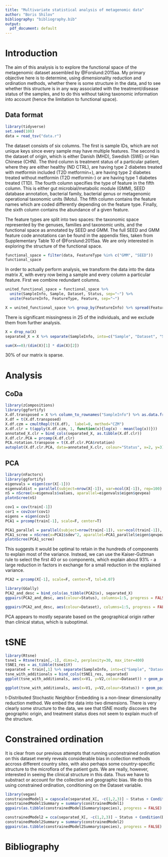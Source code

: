 ```yaml
---
title: "Multivariate statistical analysis of metagenomic data"
author: "Boris Shilov"
bibliography: "bibliography.bib"
output:
  pdf_document: default
---
```


# Introduction

The aim of this analysis is to explore the functional space of the metagenomic dataset assembled by @Forslund:2015aa. My primary objective here is to determine, using dimensionality reduction and ordination methods, whether there is some structure in the data, and to see whether this structure is in any way associated with the treatment/disease status of the samples, and to do this without taking taxonomic information into account (hence the limitation to functional space).

## Data format

```r
library(tidyverse)
set.seed(100)
data = read_tsv("data.r")
```

The dataset consists of six columns. The first is sample IDs, which are not unique keys since every sample may have multiple features. The second is the dataset of origin, which is either Danish (MHD), Swedish (SWE) or Han Chinese (CHN). The third column is treatment status of a particular patient, where they are either healthy (ND CTRL), are having type 2 diabetes treated with metformin included (T2D metformin+), are having type 2 diabetes treated without metformin (T2D metformin-) or are having type 1 diabetes treated (T1D). The fourth column specifies the type of feature in the fifth column. This is either gut microbial/metabolic module (GMM), SEED database annotation, bacterial family, bacterial genus or metagenomic operational taxonomic units (Motu). The fifth column contains the feature names which are coded differently depending on the feature type. Finally, the sixth column contains the abundance of a given feature.

The feature types are split into two spaces: the taxonomic space represented by the genuses, families and taxonomic units, and the functional space as annotated by SEED and GMM. The full SEED and GMM feature code annotations can be found in the appendix files, taken from Supplementary Table 10 of @Forslund:2015aa. We are only interested in exploring the structure of the functional space.

```r
functional_space = filter(data, FeatureType %in% c("GMM", "SEED"))
functional_space
```

In order to actually perform analysis, we transform the data into the data matrix $X$, with every row being a sample and every column a particular feature. First we combine redundant columns.

```r
united_functional_space = functional_space %>%
  unite(SampleInfo, Sample, Dataset, Status, sep="~") %>% 
  unite(FeatureInfo, FeatureType, Feature, sep="~")
```

```r
X = united_functional_space %>% group_by(FeatureInfo) %>% spread(FeatureInfo, Abundance)
```

There is significant missingness in 25 of the individuals, and we exclude them from further analysis.

```r
X = drop_na(X)
separated_X = X %>% separate(SampleInfo, into=c("Sample", "Dataset", "Status"), sep="~")
```

```r
sum(X==0)/(dim(X)[1] * dim(X)[2])
```

30% of our matrix is sparse.

# Analysis

## CoDa

```r
library(zCompositions)
library(ggfortify)
X.df.transposed = X %>% column_to_rownames("SampleInfo") %>% as.data.frame()
X.df = t(X.df.transposed)
X.df.czm = cmultRepl(t(X.df),  label=0, method="CZM")
X.df.clr = t(apply(X.df.czm, 1, function(x){log(x) - mean(log(x))}))
annotated_X.clr = bind_cols(separated_X, as.tibble(X.df.clr))
X.df.clr.PCA = prcomp(X.df.clr)
PCA.rotation.transpose = t(X.df.clr.PCA$rotation)
autoplot(X.df.clr.PCA, data=annotated_X.clr, colour="Status", x=2, y=3)
```


## PCA

```r
library(nFactors)
library(ggfortify)
eigenvals = eigen(cor(X[-1]))
eigenvaldist = parallel(subject=nrow(X[-1]), var=ncol(X[-1]), rep=100)
nS = nScree(x=eigenvals$values, aparallel=eigenvals$eigen$qevpea)
plotnScree(nS)
```

```r
cov1 = cov(train[-1])
cor1 = cov2cor(cov1)
eigens = eigen(cov1)
PCA1 = prcomp(train[-1], scale=F, center=T)
```

```r
PCA1_parallel = parallel(subject=nrow(train[-1]), var=ncol(train[-1]), rep=100)
PCA1_scree = nScree(x=PCA1$sdev^2, aparallel=PCA1_parallel$eigen$qevpea)
plotnScree(PCA1_scree)
```

This suggests it would be optimal to retain in the hundreds of components to explain most of the variance. Instead, we can use the Kaiser-Guttman rule to select the first 40 or so components, which explain about 93% - a large reduction in factors in exchange for a small reduction in the explained variance.

```r
PCA2 = prcomp(X[-1], scale=F, center=T, tol=0.07)
```

```r
library(GGally)
PCA2_and_desc = bind_cols(as_tibble(PCA2$x), separated_X)
ggpairs(PCA2_and_desc, aes(colour=Status), columns=1:5, progress = FALSE)
```

```r
ggpairs(PCA2_and_desc, aes(colour=Dataset), columns=1:5, progress = FALSE)
```

PCA appears to mostly separate based on the geographical origin rather than clinical status, which is suboptimal.

# tSNE

```r
library(Rtsne)
tsne1 = Rtsne(train[,-1], dims=2, perplexity=30, max_iter=400)
tSNE1_res = as_tibble(tsne1$Y)
separated = train[,1] %>% separate(SampleInfo, into=c("Sample", "Dataset", "Status"), sep="~")
tsne_with_additionals = bind_cols(tSNE1_res, separated)
ggplot(tsne_with_additionals, aes(x=V1, y=V2,colour=Dataset)) + geom_point() 
```

```r
ggplot(tsne_with_additionals, aes(x=V1, y=V2,colour=Status)) + geom_point() 
```

t-Distributed Stochastic Neighbor Embedding is a non-linear dimensionality reduction method. We embed the data into two dimensions. There is very clearly some structure to the data, we see that tSNE mostly discovers the geographic origin, and treatment status does not seem to explain much of the structure.

# Constrained ordination

It is clear from our previous attempts that running unconstrained ordination on this dataset merely reveals considerable bias in collection methods accross different country sites, with also perhaps some country-specific structure to the microflora of the patient guts. We are really, however, interested in seeing the clinical structure in this data. Thus we have to substract or account for the collection and geographic bias. We do this using constrained ordination, conditioning on the Dataset variable.

```r
library(vegan)
constrainedModel1 = capscale(separated_X[, -c(1,2,3)] ~ Status + Condition(Dataset), data=separated_X)
constrainedModel1Summary = summary(constrainedModel1)
ggpairs(as.tibble(constrainedModel1Summary$species), progress = FALSE)
```


```r
constrainedModel2 = cca(separated_X[, -c(1,2,3)] ~ Status + Condition(Dataset), data=separated_X)
constrainedModel2Summary = summary(constrainedModel2)
ggpairs(as.tibble(constrainedModel2Summary$species), progress = FALSE)
```

# Bibliography